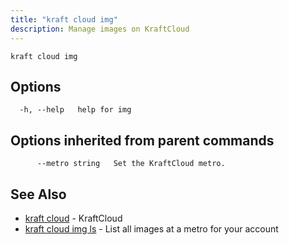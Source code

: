 ```yaml
---
title: "kraft cloud img"
description: Manage images on KraftCloud
---
```


```console
kraft cloud img
```

## Options

```console
  -h, --help   help for img
```

## Options inherited from parent commands

```console
      --metro string   Set the KraftCloud metro.
```

## See Also

* [kraft cloud](kraft_cloud.md)	 - KraftCloud
* [kraft cloud img ls](/docs/cli/reference/kraft/cloud/img/ls)	 - List all images at a metro for your account

